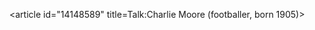 <article id="14148589" title=Talk:Charlie Moore (footballer, born 1905)>
	<talkpage id="14148589" title="Talk:Charlie Moore (footballer, born 1905)">
{{Talk header}}
{{WikiProjectBannerShell|1=
{{WikiProject England|class=Stub|importance=Low}}
{{WikiProject Biography
|living=no
|class=Stub
|listas=Moore, Charlie
|auto=yes
|sports-work-group=yes
}}
{{WikiProject Football|class=Stub|importance=mid|England=yes}}
}}
	</talkpage>
</article>